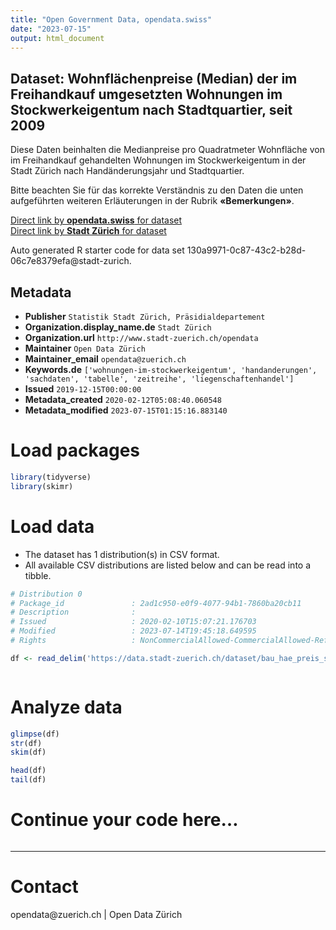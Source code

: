 ```yaml
---
title: "Open Government Data, opendata.swiss"
date: "2023-07-15"
output: html_document
---
```


## Dataset: Wohnflächenpreise (Median) der im Freihandkauf umgesetzten Wohnungen im Stockwerkeigentum nach Stadtquartier, seit 2009


Diese Daten beinhalten die Medianpreise pro Quadratmeter Wohnfläche von im Freihandkauf gehandelten Wohnungen im Stockwerkeigentum in der Stadt Zürich nach Handänderungsjahr und Stadtquartier.

Bitte beachten Sie für das korrekte Verständnis zu den Daten die unten aufgeführten weiteren Erläuterungen in der Rubrik **«Bemerkungen»**.



[Direct link by **opendata.swiss** for dataset](https://opendata.swiss/de/dataset/wohnflachenpreise-median-der-im-freihandkauf-umgesetzten-wohnungen-im-stockwerkeigentum-na-20091)<br>
[Direct link by **Stadt Zürich** for dataset](https://data.stadt-zuerich.ch/dataset/bau_hae_preis_stwe_whg_quartier_seit2009_od5151)

Auto generated R starter code for data set 130a9971-0c87-43c2-b28d-06c7e8379efa@stadt-zurich.

## Metadata

- **Publisher** `Statistik Stadt Zürich, Präsidialdepartement`
- **Organization.display_name.de** `Stadt Zürich`
- **Organization.url** `http://www.stadt-zuerich.ch/opendata`
- **Maintainer** `Open Data Zürich`
- **Maintainer_email** `opendata@zuerich.ch`
- **Keywords.de** `['wohnungen-im-stockwerkeigentum', 'handanderungen', 'sachdaten', 'tabelle', 'zeitreihe', 'liegenschaftenhandel']`
- **Issued** `2019-12-15T00:00:00`
- **Metadata_created** `2020-02-12T05:08:40.060548`
- **Metadata_modified** `2023-07-15T01:15:16.883140`


# Load packages

```r

library(tidyverse)
library(skimr)

```

# Load data

-   The dataset has 1 distribution(s) in CSV format.
-   All available CSV distributions are listed below and can be read into a tibble.

```r

# Distribution 0
# Package_id               : 2ad1c950-e0f9-4077-94b1-7860ba20cb11
# Description              : 
# Issued                   : 2020-02-10T15:07:21.176703
# Modified                 : 2023-07-14T19:45:18.649595
# Rights                   : NonCommercialAllowed-CommercialAllowed-ReferenceNotRequired

df <- read_delim('https://data.stadt-zuerich.ch/dataset/bau_hae_preis_stwe_whg_quartier_seit2009_od5151/download/BAU515OD5151.csv')



```

# Analyze data

```r

glimpse(df)
str(df)
skim(df)

head(df)
tail(df)

```

# Continue your code here...

```r

```

------------------------------------------------------------------------

# Contact

opendata@zuerich.ch | Open Data Zürich
